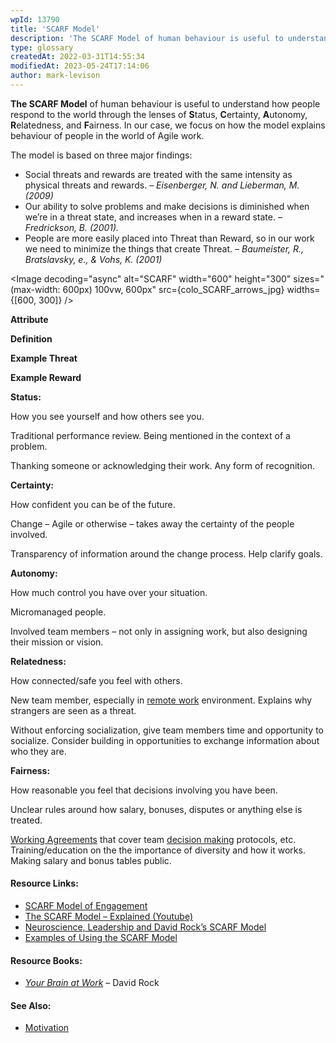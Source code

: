 ```yaml
---
wpId: 13790
title: 'SCARF Model'
description: 'The SCARF Model of human behaviour is useful to understand how people respond to the world through the lenses of Status, Certainty, Autonomy, Relatedness, and Fairness. In our case, we focus on how the model explains behaviour of people in the world of Agile work. The model is based on three major findings: Social threats ...'
type: glossary
createdAt: 2022-03-31T14:55:34
modifiedAt: 2023-05-24T17:14:06
author: mark-levison
---
```





**The SCARF Model** of human behaviour is useful to understand how people respond to the world through the lenses of **S**tatus, **C**ertainty, **A**utonomy, **R**elatedness, and **F**airness. In our case, we focus on how the model explains behaviour of people in the world of Agile work.

The model is based on three major findings:

*   Social threats and rewards are treated with the same intensity as physical threats and rewards. _– Eisenberger, N. and Lieberman, M. (2009)_
*   Our ability to solve problems and make decisions is diminished when we’re in a threat state, and increases when in a reward state. _– Fredrickson, B. (2001)._
*   People are more easily placed into Threat than Reward, so in our work we need to minimize the things that create Threat. _– Baumeister, R., Bratslavsky, e., & Vohs, K. (2001)_

<Image decoding="async" alt="SCARF" width="600" height="300" sizes="(max-width: 600px) 100vw, 600px" src={colo_SCARF_arrows_jpg} widths={[600, 300]} />

**Attribute**

**Definition**

**Example Threat**

**Example Reward**

**Status:**

How you see yourself and how others see you.

Traditional performance review. Being mentioned in the context of a problem.

Thanking someone or acknowledging their work. Any form of recognition.

**Certainty:**

How confident you can be of the future.

Change – Agile or otherwise – takes away the certainty of the people involved.

Transparency of information around the change process. Help clarify goals.

**Autonomy:**

How much control you have over your situation.

Micromanaged people.

Involved team members – not only in assigning work, but also designing their mission or vision.

**Relatedness:**

How connected/safe you feel with others.

New team member, especially in [remote work](/glossary/distributed-teams) environment. Explains why strangers are seen as a threat.

Without enforcing socialization, give team members time and opportunity to socialize. Consider building in opportunities to exchange information about who they are.

**Fairness:**

How reasonable you feel that decisions involving you have been.

Unclear rules around how salary, bonuses, disputes or anything else is treated.

[Working Agreements](/glossary/working-agreements) that cover team [decision making](/glossary/decision-making-tools) protocols, etc.  
Training/education on the the importance of diversity and how it works.  
Making salary and bonus tables public.

#### Resource Links:

*   [SCARF Model of Engagement](https://www.growthengineering.co.uk/scarf-model/)
*   [The SCARF Model – Explained (Youtube)](https://www.youtube.com/watch?v=PKYP3S92RqU)
*   [Neuroscience, Leadership and David Rock’s SCARF Model](https://www.edbatista.com/2010/03/scarf.html)
*   [Examples of Using the SCARF Model](https://coachcampus.com/coach-portfolios/research-papers/hillik-nissani-david-rock-scarf-model/)

#### Resource Books:

*   [_Your Brain at Work_](https://www.amazon.ca/Your-Brain-Work-Revised-Updated/dp/0063003155/&tag=notesfromatoo-20) – David Rock

#### See Also:

*   [Motivation](/glossary/motivation)
